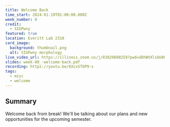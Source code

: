 ```yaml
---
title: Welcome Back
time_start: 2024-01-19T01:00:00.000Z
week_number: 0
credit:
  - SIGPwny
featured: true
location: Everitt Lab 2310
card_image:
  background: thumbnail.png
  alt: SIGPwny morphology
live_video_url: https://illinois.zoom.us/j/83829680259?pwd=UDhWVXlsbU80S3BOZ0FtaVJpUHpyQT09
slides: week-00_-welcome-back.pdf
recording: https://youtu.be/6XcxSTbP9-s
tags:
  - misc
  - welcome
---
```

## Summary
Welcome back from break! We'll be talking about our plans and new opportunities for the upcoming semester.
